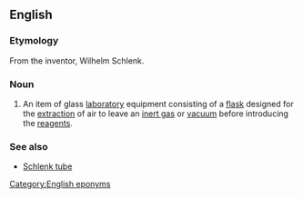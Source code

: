 ==English==
{{wikipedia}}

===Etymology===
From the inventor, Wilhelm Schlenk.

===Noun===
{{en-noun}}

# {{context|chemistry|lang=en}} An item of glass [[laboratory]] equipment consisting of a [[flask]] designed for the [[extraction]] of air to leave an [[inert gas]] or [[vacuum]] before introducing the [[reagents]].

===See also===
* [[Schlenk tube]]

[[Category:English eponyms]]